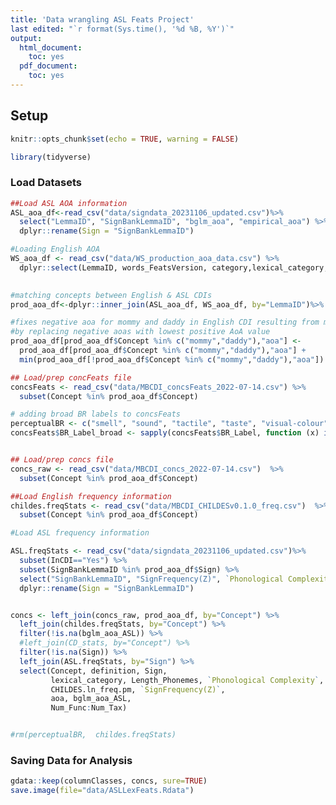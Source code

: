 ```yaml
---
title: 'Data wrangling ASL Feats Project'
last edited: "`r format(Sys.time(), '%d %B, %Y')`"
output:
  html_document:
    toc: yes
  pdf_document:
    toc: yes
---
```


## Setup  
```r

knitr::opts_chunk$set(echo = TRUE, warning = FALSE)

library(tidyverse)

```
  
### Load Datasets  
```r

##Load ASL AOA information
ASL_aoa_df<-read_csv("data/signdata_20231106_updated.csv")%>%
  select("LemmaID", "SignBankLemmaID", "bglm_aoa", "empirical_aoa") %>%
  dplyr::rename(Sign = "SignBankLemmaID")

#Loading English AOA 
WS_aoa_df <- read_csv("data/WS_production_aoa_data.csv") %>%
  dplyr::select(LemmaID, words_FeatsVersion, category,lexical_category,aoa, DF_aoa) 
  

#matching concepts between English & ASL CDIs
prod_aoa_df<-dplyr::inner_join(ASL_aoa_df, WS_aoa_df, by="LemmaID")%>% plyr::rename(c("bglm_aoa"="bglm_aoa_ASL", "empirical_aoa"="empirical_aoa_ASL", "words_FeatsVersion"="Concept"))

#fixes negative aoa for mommy and daddy in English CDI resulting from modeling method
#by replacing negative aoas with lowest positive AoA value 
prod_aoa_df[prod_aoa_df$Concept %in% c("mommy","daddy"),"aoa"] <- 
  prod_aoa_df[prod_aoa_df$Concept %in% c("mommy","daddy"),"aoa"] +
  min(prod_aoa_df[!prod_aoa_df$Concept %in% c("mommy","daddy"),"aoa"])

## Load/prep concFeats file
concsFeats <- read_csv("data/MBCDI_concsFeats_2022-07-14.csv") %>%
  subset(Concept %in% prod_aoa_df$Concept)

# adding broad BR labels to concsFeats
perceptualBR <- c("smell", "sound", "tactile", "taste", "visual-colour", "visual-form_and_surface", "visual-motion")
concsFeats$BR_Label_broad <- sapply(concsFeats$BR_Label, function (x) ifelse(x %in% perceptualBR, "perceptual", x))


## Load/prep concs file
concs_raw <- read_csv("data/MBCDI_concs_2022-07-14.csv")  %>%
  subset(Concept %in% prod_aoa_df$Concept)

##Load English frequency information
childes.freqStats <- read_csv("data/MBCDI_CHILDESv0.1.0_freq.csv")  %>%
  subset(Concept %in% prod_aoa_df$Concept)

#Load ASL frequency information 

ASL.freqStats <- read_csv("data/signdata_20231106_updated.csv")%>%
  subset(InCDI=="Yes") %>%
  subset(SignBankLemmaID %in% prod_aoa_df$Sign) %>%
  select("SignBankLemmaID", "SignFrequency(Z)", `Phonological Complexity`) %>%
  dplyr::rename(Sign = "SignBankLemmaID")


concs <- left_join(concs_raw, prod_aoa_df, by="Concept") %>%
  left_join(childes.freqStats, by="Concept") %>%
  filter(!is.na(bglm_aoa_ASL)) %>%
  #left_join(CD_stats, by="Concept") %>%
  filter(!is.na(Sign)) %>%
  left_join(ASL.freqStats, by="Sign") %>%
  select(Concept, definition, Sign,
         lexical_category, Length_Phonemes, `Phonological Complexity`,
         CHILDES.ln_freq.pm, `SignFrequency(Z)`,
         aoa, bglm_aoa_ASL, 
         Num_Func:Num_Tax)


#rm(perceptualBR,  childes.freqStats)
```
  

### Saving Data for Analysis  
```r

gdata::keep(columnClasses, concs, sure=TRUE)
save.image(file="data/ASLLexFeats.Rdata") 
```
  

